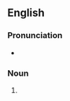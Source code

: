 {{also|Romanization}}
==English==
{{wikipedia}}

===Pronunciation===
* {{audio|en-us-Romanization.ogg|Audio (US)|lang=en}}

===Noun===
{{en-noun|~}}

# {{alternative case form of|Romanization|lang=en}}